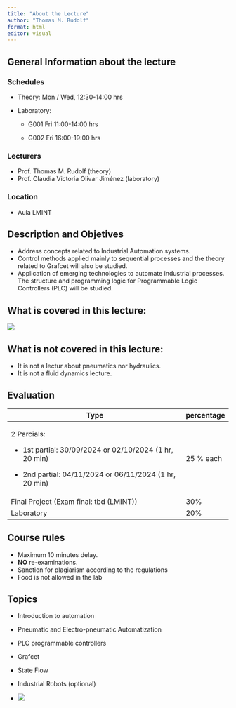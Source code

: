 ```yaml
---
title: "About the Lecture"
author: "Thomas M. Rudolf"
format: html
editor: visual
---
```


## General Information about the lecture

### Schedules

-   Theory: Mon / Wed, 12:30-14:00 hrs

-   Laboratory:

    -   G001 Fri 11:00-14:00 hrs

    -   G002 Fri 16:00-19:00 hrs

### Lecturers

-   Prof. Thomas M. Rudolf (theory)
-   Prof. Claudia Victoria Olivar Jiménez (laboratory)

### Location

-   Aula LMINT

## Description and Objetives

-   Address concepts related to Industrial Automation systems.
-   Control methods applied mainly to sequential processes and the theory related to Grafcet will also be studied.
-   Application of emerging technologies to automate industrial processes. The structure and programming logic for Programmable Logic Controllers (PLC) will be studied.

## What is covered in this lecture:

![](figures/fig00-001.png)

## What is not covered in this lecture:

-   It is not a lectur about pneumatics nor hydraulics.
-   It is not a fluid dynamics lecture.

## Evaluation

+----------------------------------------------------------+------------+
| Type                                                     | percentage |
+==========================================================+============+
| 2 Parcials:                                              | 25 % each  |
|                                                          |            |
| -   1st partial: 30/09/2024 or 02/10/2024 (1 hr, 20 min) |            |
|                                                          |            |
| -   2nd partial: 04/11/2024 or 06/11/2024 (1 hr, 20 min) |            |
+----------------------------------------------------------+------------+
| Final Project (Exam final: tbd (LMINT))                  | 30%        |
+----------------------------------------------------------+------------+
| Laboratory                                               | 20%        |
+----------------------------------------------------------+------------+

## Course rules

-   Maximum 10 minutes delay.
-   **NO** re-examinations.
-   Sanction for plagiarism according to the regulations
-   Food is not allowed in the lab

## Topics

-   Introduction to automation

-   Pneumatic and Electro-pneumatic Automatization

-   PLC programmable controllers

-   Grafcet

-   State Flow

-   Industrial Robots (optional)

-   ![](images//fig00-002.png)
